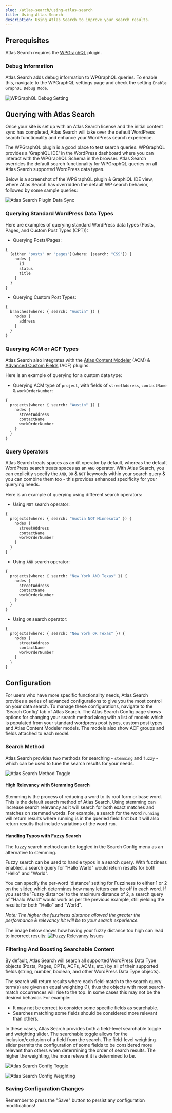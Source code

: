 ```yaml
---
slug: /atlas-search/using-atlas-search
title: Using Atlas Search
description: Using Atlas Search to improve your search results.
---
```


## Prerequisites

Atlas Search requires the [WPGraphQL](https://wordpress.org/plugins/wp-graphql/) plugin.

### Debug Information

Atlas Search adds debug information to WPGraphQL queries. To enable this, navigate to the WPGraphQL settings page and check the setting `Enable GraphQL Debug Mode`.

![WPGraphQL Debug Setting](./images/as-wpgraphql-debug-setting.png)

## Querying with Atlas Search

Once your site is set up with an Atlas Search license and the initial content sync has completed, Atlas Search will take over the default WordPress search functionality and enhance your WordPress search experience.

The WPGraphQL plugin is a good place to test search queries. WPGraphQL provides a ‘GraphiQL IDE' in the WordPress dashboard where you can interact with the WPGraphQL Schema in the browser. Atlas Search overrides the default search functionality for WPGraphQL queries on all Atlas Search supported WordPress data types.

Below is a screenshot of the WPGraphQL plugin & GraphiQL IDE view, where Atlas Search has overridden the default WP search behavior, followed by some sample queries:

![Atlas Search Plugin Data Sync](./images/as-wpgraphiql.png)

### Querying Standard WordPress Data Types

Here are examples of querying standard WordPress data types (Posts, Pages, and Custom Post Types (CPT)):

- Querying Posts/Pages:

```graphql
{
  {either "posts" or "pages"}(where: {search: "CSS"}) {
    nodes {
      id
      status
      title
    }
  }
}
```

- Querying Custom Post Types:

```graphql
{
  branches(where: { search: "Austin" }) {
    nodes {
      address
    }
  }
}
```

### Querying ACM or ACF Types

Atlas Search also integrates with the [Atlas Content Modeler](https://developers.wpengine.com/blog/what-is-atlas-content-modeler) (ACM) & [Advanced Custom Fields](https://wordpress.org/plugins/advanced-custom-fields/) (ACF) plugins.

Here is an example of querying for a custom data type:

- Querying ACM type of `project`, with fields of `streetAddress`, `contactName` & `workOrderNumber`:

```graphql
{
  projects(where: { search: "Austin" }) {
    nodes {
      streetAddress
      contactName
      workOrderNumber
    }
  }
}
```

### Query Operators

Atlas Search treats spaces as an `OR` operator by default, whereas the default WordPress search treats spaces as an `AND` operator. With Atlas Search, you can explicitly specify the `AND`, `OR` & `NOT` keywords within your search query & you can combine them too - this provides enhanced specificity for your querying needs.

Here is an example of querying using different search operators:

- Using `NOT` search operator:

```graphql
{
  projects(where: { search: "Austin NOT Minnesota" }) {
    nodes {
      streetAddress
      contactName
      workOrderNumber
    }
  }
}
```

- Using `AND` search operator:

```graphql
{
  projects(where: { search: "New York AND Texas" }) {
    nodes {
      streetAddress
      contactName
      workOrderNumber
    }
  }
}
```

- Using `OR` search operator:

```graphql
{
  projects(where: { search: "New York OR Texas" }) {
    nodes {
      streetAddress
      contactName
      workOrderNumber
    }
  }
}
```

## Configuration

For users who have more specific functionality needs, Atlas Search provides a series of advanced configurations to give you the most control on your data search. To manage these configurations, navigate to the 'Search Config' tab of Atlas Search.
The Atlas Search Config page shows options for changing your search method along with a list of models which is populated from your standard wordpress post types, custom post types and Atlas Content Modeler models. The models also show ACF groups and fields attached to each model.

### Search Method

Atlas Search provides two methods for searching - `stemming` and `fuzzy` - which can be used to tune the search results for your needs.

![Atlas Search Method Toggle](./as-search-method-toggle.png)

#### High Relevancy with Stemming Search

Stemming is the process of reducing a word to its root form or base word. This is the default search method of Atlas Search. Using stemming can increase search relevancy as it will search for both exact matches and matches on stemmed words.
For example, a search for the word `running` will return results where running is in the queried field first but it will also return results that include variations of the word `run`.

#### Handling Typos with Fuzzy Search

The fuzzy search method can be toggled in the Search Config menu as an alternative to stemming.

Fuzzy search can be used to handle typos in a search query. With fuzziness enabled, a search query for "Hallo Warld" would return results for both "Hello" and "World".

You can specify the per-word 'distance' setting for Fuzziness to either 1 or 2 on the slider, which determines how many letters can be off in each word. If you set the 'Fuzzy distance' to the maximum distance of 2, a search query of "Haalo Waald" would work as per the previous example, still yielding the results for both "Hello" and "World".

_Note: The higher the fuzziness distance allowed the greater the performance & relevancy hit will be to your search experience._

The image below shows how having your fuzzy distance too high can lead to incorrect results:
![Fuzzy Relevancy Issues](./fuzzy-relevancy)

### Filtering And Boosting Searchable Content

By default, Atlas Search will search all supported WordPress Data Type objects (Posts, Pages, CPTs, ACFs, ACMs, etc.) by all of their supported fields (string, number, boolean, and other WordPress Data Type objects).

The search will return results where each field-match to the search query term(s) are given an equal weighting (1), thus the objects with most search-match occurrences will rise to the top. In some cases this may not be the desired behavior. For example:

- It may not be correct to consider some specific fields as searchable.
- Searches matching some fields should be considered more relevant than others.

In these cases, Atlas Search provides both a field-level searchable toggle and weighting slider. The searchable toggle allows for the inclusion/exclusion of a field from the search. The field-level weighting slider permits the configuration of some fields to be considered more relevant than others when determining the order of search results. The higher the weighting, the more relevant it is determined to be.

![Atlas Search Config Toggle](./images/as-plugin-config-toggle.png)

![Atlas Search Config Weighting](./images/as-plugin-config-weighting.png)

### Saving Configuration Changes

Remember to press the "Save" button to persist any configuration modifications!
